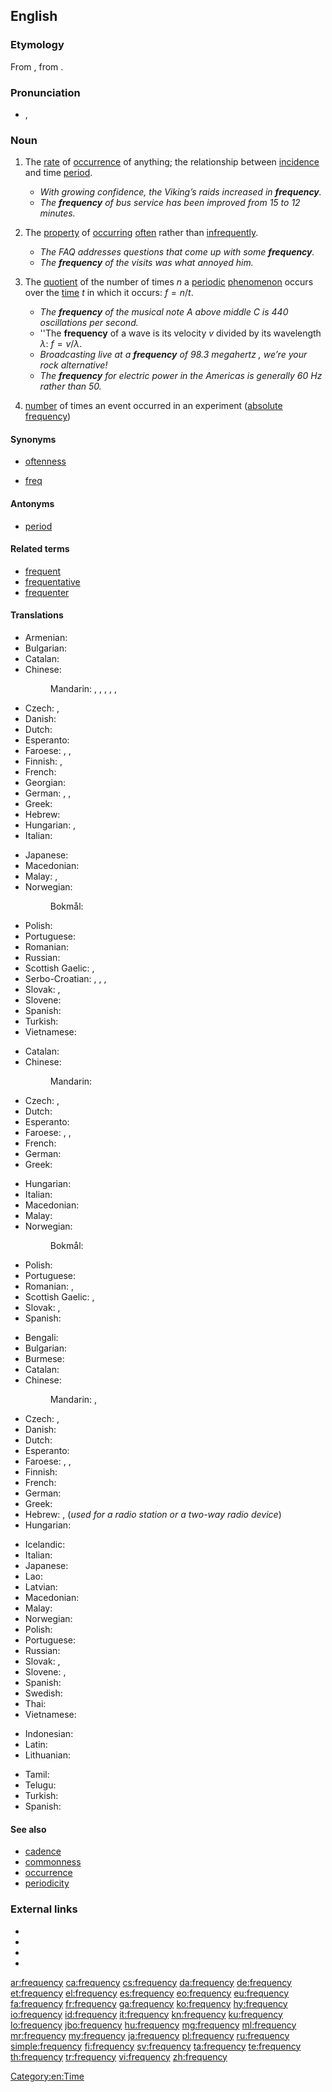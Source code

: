 ==English==

===Etymology===
From {{etyl|la|en}} {{term|frequentia|lang=la}}, from {{term|frequens|lang=la}}.

===Pronunciation===
* {{enPR|frĕʹkwən-sē}}, {{IPA|/ˈfriːkwənsi/|lang=en}}

===Noun===
{{en-noun|frequencies}}

# {{context|uncountable|lang=en}} The [[rate]] of [[occurrence]] of anything; the relationship between [[incidence]] and time [[period]].
#* ''With growing confidence, the Viking’s raids increased in '''frequency'''.''
#* ''The '''frequency''' of bus service has been improved from 15 to 12 minutes.''
# {{context|uncountable|lang=en}} The [[property]] of [[occur]]ring [[often]] rather than [[infrequently]].
#* ''The FAQ addresses questions that come up with some '''frequency'''.''
#* ''The '''frequency''' of the visits was what annoyed him.''
# {{context|countable|lang=en}} The [[quotient]] of the number of times <math>n</math> a [[periodic]] [[phenomenon]] occurs over the [[time]] <math>t</math> in which it occurs: <math>f = n / t</math>.
#* ''The '''frequency''' of the musical note A above middle C is 440 oscillations per second.''
#* ''The '''frequency''' of a wave is its velocity <math>v</math> divided by its wavelength <math>\lambda</math>: <math>f = v / \lambda</math>.
#* ''Broadcasting live at a '''frequency''' of 98.3 megahertz<!--fictional station-->, we’re your rock alternative!''
#* ''The '''frequency''' for electric power in the Americas is generally 60 Hz rather than 50.''
# {{context|statistics|lang=en}} [[number]] of times an event occurred in an experiment ([[absolute frequency]])

====Synonyms====
* {{sense|rate of occurrence}} [[oftenness]]
* [[freq]]

====Antonyms====
* {{sense|rate of occurrence}} [[period]]

====Related terms====
* [[frequent]]
* [[frequentative]]
* [[frequenter]]

====Translations====
{{trans-top|rate of occurrence of anything}}
* Armenian: {{t+|hy|հաճախականություն}}
* Bulgarian: {{t+|bg|честота|f|sc=Cyrl}}
* Catalan: {{t+|ca|freqüència|f}}
* Chinese:
*: Mandarin: {{t|cmn|頻率|sc=Hani}}, {{t+|cmn|频率|tr=pínlǜ|sc=Hani}}, {{t+|cmn|頻度|sc=Hani}}, {{t+|cmn|频度|tr=píndù|sc=Hani}}, {{t|cmn|次數|sc=Hani}}, {{t+|cmn|次数|tr=cìshù|sc=Hani}}
* Czech: {{t|cs|četnost|n}}, {{t+|cs|frekvence|f}}
* Danish: {{t+|da|hyppighed|c}}
* Dutch: {{t+|nl|frequentie|f}}
* Esperanto: {{t|eo|ofto}}
* Faroese: {{t|fo|tíðføri|n}}, {{t|fo|tíðleiki|m}}, {{t|fo|tídd|f}}
* Finnish: {{t+|fi|taajuus}}, {{qualifier|statistical}} {{t+|fi|frekvenssi}}
* French: {{t+|fr|fréquence|f}}
* Georgian: {{t|ka|სიხშირე}}
* German: {{t+|de|Häufigkeit|f}}, {{t+|de|Frequenz|f}}, {{t|de|Regelmäßigkeit|f}}
* Greek: {{t+|el|συχνότητα|f}}
* Hebrew: {{t|he|תדירות|f|tr=tedirút}}
* Hungarian: {{t+|hu|gyakoriság}}, {{t|hu|ismétlődés}}
* Italian: {{t+|it|frequenza|f}}
{{trans-mid}}
* Japanese: {{t+|ja|頻度|tr=ひんど, hindo|sc=Jpan}}
* Macedonian: {{t|mk|честота|f|tr=čéstota}}
* Malay: {{t|ms|kekerapan}}, {{t+|ms|frekuensi}}
* Norwegian: 
*: Bokmål: {{t+|nb|hyppighet|m|f}}
* Polish: {{t+|pl|częstość|f}}
* Portuguese: {{t+|pt|frequência|f}}
* Romanian: {{t+|ro|frecvență|f}}
* Russian: {{t+|ru|частота́|f}}
* Scottish Gaelic: {{t|gd|bitheantas|m}}, {{t|gd|tricead|m}}
* Serbo-Croatian: {{t+|sh|učestalost|f|sc=Cyrl}}, {{t+|sh|čestoća|f|sc=Cyrl}}, {{t+|sh|čestost|f|sc=Cyrl}}, {{t|sh|učestanost|sc=Cyrl}}
* Slovak: {{t|sk|frekvencia|f}}, {{t|sk|početnosť|f}}
* Slovene: {{t|sl|pogostost|f}}
* Spanish: {{t+|es|frecuencia|f}}
* Turkish: {{t+|tr|frekans}}
* Vietnamese: {{t|vi|tính thường xuyên}}
{{trans-bottom}}

{{trans-top|property of occurring often rather than infrequently}}
* Catalan: {{t+|ca|freqüència|f}}
* Chinese:
*: Mandarin: {{t+|cmn|常常|tr=chángcháng|sc=Hani}}
* Czech: {{t|cs|častost|n}}, {{t+|cs|frekvence|f}}
* Dutch: {{t+|nl|regelmaat|m|f}}
* Esperanto: {{t|eo|ofteco}}
* Faroese: {{t|fo|tíðføri|n}}, {{t|fo|tíðleiki|m}}, {{t|fo|tídd|f}}
* French: {{t+|fr|fréquence|f}}
* German: {{t+|de|Häufigkeit|f}}
* Greek: {{t+|el|συχνότητα|f}}
{{trans-mid}}
* Hungarian: {{t+|hu|gyakoriság}}
* Italian: {{t+|it|frequenza}}
* Macedonian: {{t|mk|честота|f|tr=čéstota}}
* Malay: {{t|ms|kekerapan}}
* Norwegian:
*: Bokmål: {{t+|nb|hyppighet|m|f}}
* Polish: {{t+|pl|częstość|f}}
* Portuguese: {{t+|pt|frequência|f}}
* Romanian: {{t+|ro|desime|f}}, {{t+|ro|frecvență|f}}
* Scottish Gaelic: {{t|gd|bitheantas|m}}, {{t|gd|tricead|m}}
* Slovak: {{t|sk|frekvencia|f}}, {{t|sk|častosť|f}}
* Spanish: {{t+|es|frecuencia|f}}
{{trans-bottom}}

{{trans-top|number of occurrences divided by time}}
* Bengali: {{t|bn|কম্পাঙ্ক|sc=Beng}}
* Bulgarian: {{t+|bg|честота|f|tr=cestota}}
* Burmese: {{t-needed|my}}
* Catalan: {{t+|ca|freqüència|f}}
* Chinese:
*: Mandarin: {{t|cmn|頻數|sc=Hani}}, {{t+|cmn|频数|tr=pínshù|sc=Hani}}
* Czech: {{t+|cs|frekvence|f}}, {{t|cs|kmitočet|m}} {{qualifier|of radio frequency}}
* Danish: {{t|da|frekvens|n}}
* Dutch: {{t+|nl|frequentie|f}}
* Esperanto: {{t|eo|frekvenco}}
* Faroese: {{t|fo|tíðføri|n}}, {{t|fo|tíðleiki|m}}, {{t|fo|tídd|f}}
* Finnish: {{t+|fi|taajuus}}
* French: {{t+|fr|fréquence|f}}
* German: {{t+|de|Frequenz|f}}
* Greek: {{t+|el|συχνότητα|f}}
* Hebrew: {{t|he|תדירות|f|tr=tedirút}}, {{t|he|תדר|m|tr=téder}} (''used for a radio station or a two-way radio device'')
* Hungarian: {{t+|hu|frekvencia}}
{{trans-mid}}
* Icelandic: {{t+|is|tíðni|f}}
* Italian: {{t+|it|frequenza|f}}
* Japanese: {{t+|ja|周波数|tr=shūhasū|sc=Jpan}}
* Lao: {{t-needed|lo}}
* Latvian: {{t+|lv|frekvence|f}}
* Macedonian: {{t|mk|фреквенција|f|tr=frekvéncija}}
* Malay: {{t+|ms|frekuensi}}
* Norwegian: {{t+|no|frekvens|m}}
* Polish: {{t+|pl|częstotliwość|f}}
* Portuguese: {{t+|pt|frequência|f}}
* Russian: {{t+|ru|частота́|f}}
* Slovak: {{t|sk|frekvencia|f}}, {{t|sk|kmitočet|m}}
* Slovene: {{t+|sl|frekvenca|f}}, {{t|sl|pogostost|f}}
* Spanish: {{t+|es|frecuencia|f}}
* Swedish: {{t+|sv|frekvens}}
* Thai: {{t-needed|th}}
* Vietnamese: {{t+|vi|tần số}}
{{trans-bottom}}

{{checktrans-top}}
* Indonesian: {{t-check|id|frekuensi}}
* Latin: {{t-check|la|frequentia|f}}
* Lithuanian: {{t-check|lt|dažnumas}}
{{trans-mid}}
* Tamil: {{t-check|ta|அதிர்வெண்|sc=Taml}}
* Telugu: {{t-check|te|పౌనఃపున్యము|tr=paunahpunyamu|sc=Telu}}
* Turkish: {{t-check|tr|frekans}}
* Spanish: {{t-check|es|frecuencia}}
{{trans-bottom}}

====See also====
* [[cadence]]
* [[commonness]]
* [[occurrence]]
* [[periodicity]]

===External links===
* {{pedialite|lang=en|Frequency (disambiguation)}}
* {{R:Webster 1913}}
* {{R:Century 1911}}
* {{R:OneLook}}

[[Category:en:Time]]

[[ar:frequency]]
[[ca:frequency]]
[[cs:frequency]]
[[da:frequency]]
[[de:frequency]]
[[et:frequency]]
[[el:frequency]]
[[es:frequency]]
[[eo:frequency]]
[[eu:frequency]]
[[fa:frequency]]
[[fr:frequency]]
[[ga:frequency]]
[[ko:frequency]]
[[hy:frequency]]
[[io:frequency]]
[[id:frequency]]
[[it:frequency]]
[[kn:frequency]]
[[ku:frequency]]
[[lo:frequency]]
[[jbo:frequency]]
[[hu:frequency]]
[[mg:frequency]]
[[ml:frequency]]
[[mr:frequency]]
[[my:frequency]]
[[ja:frequency]]
[[pl:frequency]]
[[ru:frequency]]
[[simple:frequency]]
[[fi:frequency]]
[[sv:frequency]]
[[ta:frequency]]
[[te:frequency]]
[[th:frequency]]
[[tr:frequency]]
[[vi:frequency]]
[[zh:frequency]]